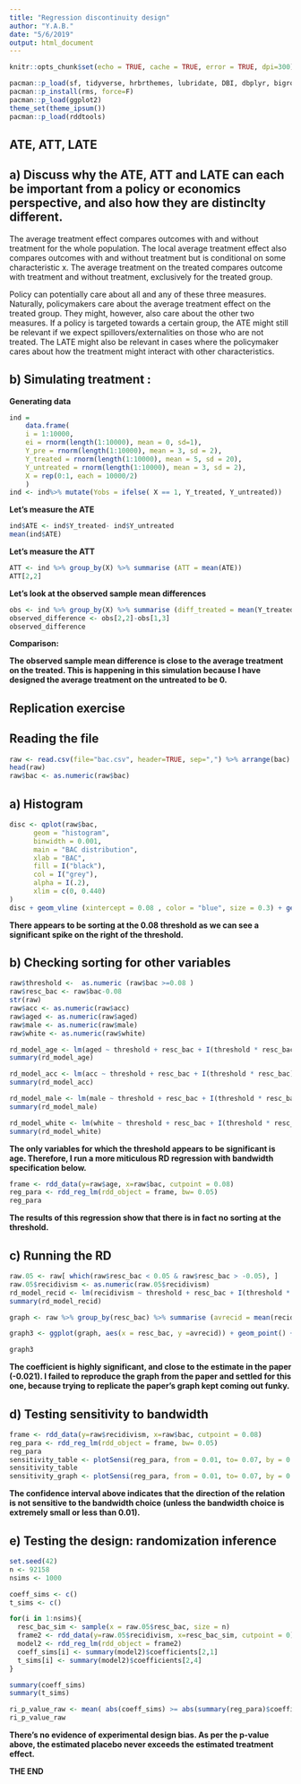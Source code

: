 ```yaml
---
title: "Regression discontinuity design"
author: "Y.A.B."
date: "5/6/2019"
output: html_document
---
```


```r
knitr::opts_chunk$set(echo = TRUE, cache = TRUE, error = TRUE, dpi=300)
```

```r
pacman::p_load(sf, tidyverse, hrbrthemes, lubridate, DBI, dbplyr, bigrquery, here, estimatr, lubridate, MonteCarlo)
pacman::p_install(rms, force=F)
pacman::p_load(ggplot2)
theme_set(theme_ipsum())
pacman::p_load(rddtools)
```
## ATE, ATT, LATE

## a) Discuss why the ATE, ATT and LATE can each be important from a policy or economics perspective, and also how they are distinclty different. 

The average treatment effect compares outcomes with and without treatment for the whole population. 
The local average treatment effect also compares outcomes with and without treatment but is conditional on some characteristic x.
The average treatment on the treated compares outcome with treatment and without treatment, exclusively for the treated group. 

Policy can potentially care about all and any of these three measures. Naturally, policymakers care about the average treatment effect on the treated group. They might, however, also care about the other two measures. If a policy is targeted towards a certain group, the ATE might still be relevant if we expect spillovers/externalities on those who are not treated. The LATE might also be relevant in cases where the policymaker cares about how the treatment might interact with other characteristics. 


## b) Simulating treatment : 

**Generating data**

``` r
ind = 
    data.frame( 
    i = 1:10000, 
    ei = rnorm(length(1:10000), mean = 0, sd=1),
    Y_pre = rnorm(length(1:10000), mean = 3, sd = 2),
    Y_treated = rnorm(length(1:10000), mean = 5, sd = 20),
    Y_untreated = rnorm(length(1:10000), mean = 3, sd = 2),
    X = rep(0:1, each = 10000/2)
    )
ind <- ind%>% mutate(Yobs = ifelse( X == 1, Y_treated, Y_untreated))
```


**Let's measure the ATE** 

``` r
ind$ATE <- ind$Y_treated- ind$Y_untreated  
mean(ind$ATE)
```

**Let's measure the ATT**

``` r
ATT <- ind %>% group_by(X) %>% summarise (ATT = mean(ATE))
ATT[2,2]

```

**Let's look at the observed sample mean differences** 

```r
obs <- ind %>% group_by(X) %>% summarise (diff_treated = mean(Y_treated-Y_pre), diff_untreated=mean(Y_untreated-Y_pre))
observed_difference <- obs[2,2]-obs[1,3]
observed_difference
``` 

**Comparison:**  

**The observed sample mean difference is close to the average treatment on the treated. This is happening in this simulation because I have designed the average treatment on the untreated to be 0.** 
 

## Replication exercise

## Reading the file 

```r
raw <- read.csv(file="bac.csv", header=TRUE, sep=",") %>% arrange(bac)
head(raw)
raw$bac <- as.numeric(raw$bac)
```

## a) Histogram 
```r
disc <- qplot(raw$bac, 
      geom = "histogram", 
      binwidth = 0.001, 
      main = "BAC distribution", 
      xlab = "BAC", 
      fill = I("black"),
      col = I("grey"), 
      alpha = I(.2),
      xlim = c(0, 0.440)
)
disc + geom_vline (xintercept = 0.08 , color = "blue", size = 0.3) + geom_vline (xintercept = 0.15, color = "blue", size = 0.3)
```

**There appears to be sorting at the 0.08 threshold as we can see a significant spike on the right of the threshold.** 


## b) Checking sorting for other variables 
```r
raw$threshold <-  as.numeric (raw$bac >=0.08 )
raw$resc_bac <- raw$bac-0.08
str(raw)
raw$acc <- as.numeric(raw$acc)
raw$aged <- as.numeric(raw$aged)
raw$male <- as.numeric(raw$male)
raw$white <- as.numeric(raw$white)

rd_model_age <- lm(aged ~ threshold + resc_bac + I(threshold * resc_bac), data = raw)
summary(rd_model_age) 

rd_model_acc <- lm(acc ~ threshold + resc_bac + I(threshold * resc_bac), data = raw)
summary(rd_model_acc) 

rd_model_male <- lm(male ~ threshold + resc_bac + I(threshold * resc_bac), data = raw)
summary(rd_model_male) 

rd_model_white <- lm(white ~ threshold + resc_bac + I(threshold * resc_bac), data = raw)
summary(rd_model_white) 

```

**The only variables for which the threshold appears to be significant is age. Therefore, I run a more miticulous RD regression with bandwidth specification below.** 

```r
frame <- rdd_data(y=raw$age, x=raw$bac, cutpoint = 0.08)
reg_para <- rdd_reg_lm(rdd_object = frame, bw= 0.05)
reg_para
```

**The results of this regression show that there is in fact no sorting at the threshold.** 

## c) Running the RD

```r
raw.05 <- raw[ which(raw$resc_bac < 0.05 & raw$resc_bac > -0.05), ]
raw.05$recidivism <- as.numeric(raw.05$recidivism)
rd_model_recid <- lm(recidivism ~ threshold + resc_bac + I(threshold * resc_bac), data = raw.05)
summary(rd_model_recid) 

graph <- raw %>% group_by(resc_bac) %>% summarise (avrecid = mean(recidivism)) 

graph3 <- ggplot(graph, aes(x = resc_bac, y =avrecid)) + geom_point() + theme(axis.text.x= element_text(size=7, angle=90)) + scale_x_continuous(name ="BAC (centered around 0.08", limits=c(-0.05,0.13)) + scale_y_continuous(name="Average recidivism", limits=c(0,1))+ geom_vline (xintercept = 0 , color = "blue", size = 0.3)

graph3

```
**The coefficient is highly significant, and close to the estimate in the paper (-0.021). I failed to reproduce the graph from the paper and settled for this one, because trying to replicate the paper's graph kept coming out funky.**

## d) Testing sensitivity to bandwidth

```r
frame <- rdd_data(y=raw$recidivism, x=raw$bac, cutpoint = 0.08)
reg_para <- rdd_reg_lm(rdd_object = frame, bw= 0.05)
reg_para
sensitivity_table <- plotSensi(reg_para, from = 0.01, to= 0.07, by = 0.005, output = c("data"), plot = FALSE, order = 1)
sensitivity_table
sensitivity_graph <- plotSensi(reg_para, from = 0.01, to= 0.07, by = 0.005, output = c("ggplot"), plot = TRUE, order = 1)
```
**The confidence interval above indicates that the direction of the relation is not sensitive to the bandwidth choice (unless the bandwidth choice is extremely small or less than 0.01).** 

## e) Testing the design: randomization inference 

```r
set.seed(42)
n <- 92158
nsims <- 1000

coeff_sims <- c()
t_sims <- c()

for(i in 1:nsims){
  resc_bac_sim <- sample(x = raw.05$resc_bac, size = n)
  frame2 <- rdd_data(y=raw.05$recidivism, x=resc_bac_sim, cutpoint = 0)
  model2 <- rdd_reg_lm(rdd_object = frame2)
  coeff_sims[i] <- summary(model2)$coefficients[2,1]
  t_sims[i] <- summary(model2)$coefficients[2,4]
}

summary(coeff_sims)
summary(t_sims)

ri_p_value_raw <- mean( abs(coeff_sims) >= abs(summary(reg_para)$coefficients[2, 1]))
ri_p_value_raw
```
**There's no evidence of experimental design bias. As per the p-value above, the estimated placebo never exceeds the estimated treatment effect.** 



**THE END**
